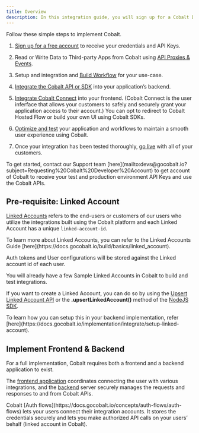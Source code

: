 ```yaml
---
title: Overview
description: In this integration guide, you will sign up for a Cobalt Developer Account, set up Cobalt Connect, integrate the Cobalt API and go into production.
---
```

Follow these simple steps to implement Cobalt.

1. [Sign up for a free account](/implementation/overview#cobalt-developer-account) to receive your credentials and API Keys.

2. Read or Write Data to Third-party Apps from Cobalt using [API Proxies & Events](/implementation/communicate/events_proxies).

3. Setup and integration and [Build Workflow](/implementation/workflow/overview) for your use-case.

4. [Integrate the Cobalt API or SDK](https://docs.gocobalt.io/implementation/integrate/manage-connection) into your application’s backend.

5. [Integrate Cobalt Connect](https://docs.gocobalt.io/implementation/integrate/display-apps) into your frontend. (Cobalt Connect is the user inferface that allows your customers to safely and securely grant your application access to their account.) You can opt to redirect to Cobalt Hosted Flow or build your own UI using Cobalt SDKs.

6. [Optimize and test](https://docs.gocobalt.io/implementation/Test-Integration/develop-test) your application and workflows to maintain a smooth user experience using Cobalt.

7. Once your integration has been tested thoroughly, [go live](https://docs.gocobalt.io/implementation/deploy/live-checklist) with all of your customers.

<Info>
To get started, contact our Support team [here](mailto:devs@gocobalt.io?subject=Requesting%20Cobalt%20Developer%20Account) to get account of Cobalt to receive your test and production environment API Keys and use the Cobalt APIs.
</Info>

## Pre-requisite: Linked Account

[Linked Accounts](https://app.gocobalt.io/connections) refers to the end-users or customers of our users who utilize the integrations built using the Cobalt platform and each Linked Account has a unique `linked-account-id`.

<Info> 
To learn more about Linked Accounts, you can refer to the Linked Accounts Guide [here](https://docs.gocobalt.io/build/basics/linked_account).
</Info>

Auth tokens and User configurations will be stored against the Linked account id of each user.

You will already have a few Sample Linked Accounts in Cobalt to build and test integrations.

If you want to create a Linked Account, you can do so by using the [Upsert Linked Account API](https://docs.gocobalt.io/api-reference/customer/upsert-a-linked-account) or the **.upsertLinkedAccount()** method of the [NodeJS SDK](https://docs.gocobalt.io/sdks/server-side-sdks/nodejs-sdk).

<Tip>
To learn how you can setup this in your backend implementation, refer [here](https://docs.gocobalt.io/implementation/integrate/setup-linked-account).
</Tip>

## Implement Frontend & Backend

For a full implementation, Cobalt requires both a frontend and a backend application to exist. 

The [frontend application](https://docs.gocobalt.io/implementation/integrate/display-apps) coordinates connecting the user with various integrations, and the [backend](https://docs.gocobalt.io/implementation/integrate/setup-linked-account) server securely manages the requests and responses to and from Cobalt APIs.

<Tip>
Cobalt [Auth flows](https://docs.gocobalt.io/concepts/auth-flows/auth-flows) lets your users connect their integration accounts. It stores the credentials securely and lets you make authorized API calls on your users’ behalf (linked account in Cobalt).
</Tip>